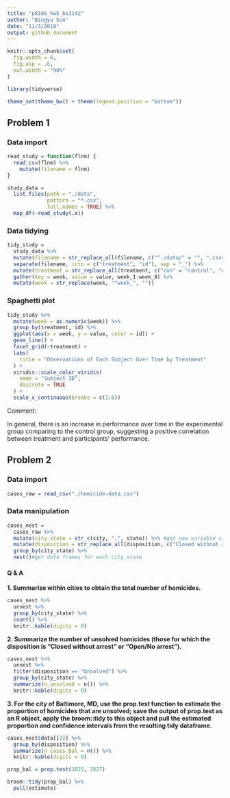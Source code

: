 ```yaml
---
title: "p8105_hw5_bs3142"
author: "Bingyu Sun"
date: "11/3/2018"
output: github_document
---
```


```r
knitr::opts_chunk$set(
  fig.width = 6,
  fig.asp = .6,
  out.width = "90%"
)

library(tidyverse)

theme_set(theme_bw() + theme(legend.position = "bottom"))
```

## Problem 1

### Data import

```r
read_study = function(flnm) {
  read_csv(flnm) %>%
    mutate(filename = flnm)
}

study_data = 
  list.files(path = "./data",
             pattern = "*.csv",
             full.names = TRUE) %>%
  map_df(~read_study(.x))
```

### Data tidying

```r
tidy_study =
  study_data %>%
  mutate(filename = str_replace_all(filename, c("^./data/" = "", ".csv$" = ""))) %>%
  separate(filename, into = c("treatment", "id"), sep = "_") %>%
  mutate(treatment = str_replace_all(treatment, c("con" = "control", "exp" = "experiment"))) %>%
  gather(key = week, value = value, week_1:week_8) %>%
  mutate(week = str_replace(week, "^week_", ""))
```

### Spaghetti plot

```r
tidy_study %>%
  mutate(week = as.numeric(week)) %>%
  group_by(treatment, id) %>% 
  ggplot(aes(x = week, y = value, color = id)) +
  geom_line() +
  facet_grid(~treatment) +
  labs(
    title = "Observations of Each Subject Over Time by Treatment"
  ) +
  viridis::scale_color_viridis(
    name = "Subject ID",
    discrete = TRUE
  ) +
  scale_x_continuous(breaks = c(1:8))
```

Comment:

In general, there is an increase in performance over time in the experimental group comparing to the control group, suggesting a positive correlation between treatment and participants' performance.

## Problem 2

### Data import

```r
cases_raw = read_csv("./homicide-data.csv")
```

### Data manipulation

```r
cases_nest =
  cases_raw %>%
  mutate(city_state = str_c(city, ",", state)) %>% #get new variable city_state
  mutate(disposition = str_replace_all(disposition, c("Closed without arrest" = "Unsolved", "Open/No arrest" = "Unsolved"))) %>% #combine two categories to one category called unsolved
  group_by(city_state) %>%
  nest()#get data frames for each city_state
```

#### Q & A

**1. Summarize within cities to obtain the total number of homicides.**

```r
cases_nest %>%
  unnest %>%
  group_by(city_state) %>%
  count() %>%
  knitr::kable(digits = 0)
```

**2. Summarize the number of unsolved homicides (those for which the disposition is “Closed without arrest” or “Open/No arrest”).**

```r
cases_nest %>%
  unnest %>% 
  filter(disposition == "Unsolved") %>%
  group_by(city_state) %>%
  summarize(n_unsolved = n()) %>%
  knitr::kable(digits = 0)
```

**3. For the city of Baltimore, MD, use the prop.test function to estimate the proportion of homicides that are unsolved; save the output of prop.test as an R object, apply the broom::tidy to this object and pull the estimated proportion and confidence intervals from the resulting tidy dataframe.**

```r
cases_nest$data[[3]] %>%
  group_by(disposition) %>%
  summarize(n_cases_Bal = n()) %>%
  knitr::kable(digits = 0)

prop_bal = prop.test(1825, 2827)

broom::tidy(prop_bal) %>%
  pull(estimate)
```

